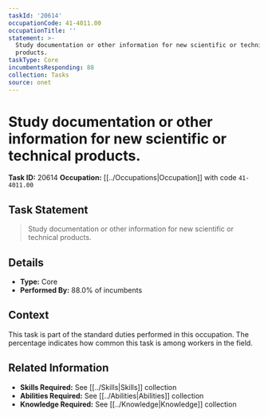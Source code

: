 ```yaml
---
taskId: '20614'
occupationCode: 41-4011.00
occupationTitle: ''
statement: >-
  Study documentation or other information for new scientific or technical
  products.
taskType: Core
incumbentsResponding: 88
collection: Tasks
source: onet
---
```

# Study documentation or other information for new scientific or technical products.

**Task ID:** 20614
**Occupation:** [[../Occupations|Occupation]] with code `41-4011.00`

## Task Statement

> Study documentation or other information for new scientific or technical products.

## Details

- **Type:** Core
- **Performed By:** 88.0% of incumbents

## Context

This task is part of the standard duties performed in this occupation. The percentage indicates how common this task is among workers in the field.

## Related Information

- **Skills Required:** See [[../Skills|Skills]] collection
- **Abilities Required:** See [[../Abilities|Abilities]] collection
- **Knowledge Required:** See [[../Knowledge|Knowledge]] collection
